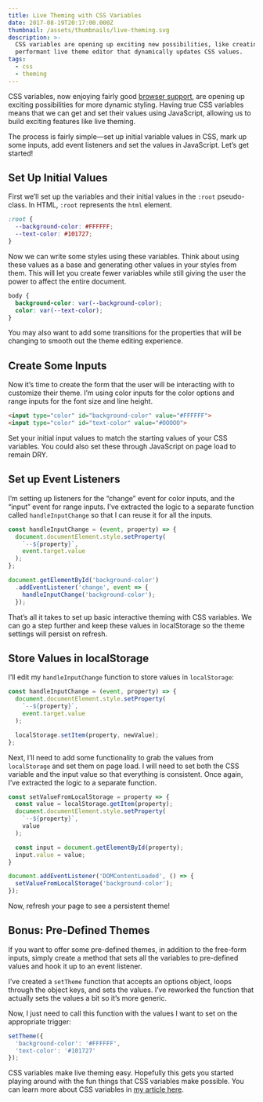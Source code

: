 ```yaml
---
title: Live Theming with CSS Variables
date: 2017-08-19T20:17:00.000Z
thumbnail: /assets/thumbnails/live-theming.svg
description: >-
  CSS variables are opening up exciting new possibilities, like creating a very
  performant live theme editor that dynamically updates CSS values.
tags:
  - css
  - theming
---
```

CSS variables, now enjoying fairly good [browser support](https://caniuse.com/#search=css%20variables), are opening up exciting possibilities for more dynamic styling. Having true CSS variables means that we can get and set their values using JavaScript, allowing us to build exciting features like live theming.

The process is fairly simple—set up initial variable values in CSS, mark up some inputs, add event listeners and set the values in JavaScript. Let’s get started!

## Set Up Initial Values

First we’ll set up the variables and their initial values in the `:root` pseudo-class. In HTML, `:root` represents the `html` element.

```css
:root {
  --background-color: #FFFFFF;
  --text-color: #101727;
}
```

Now we can write some styles using these variables. Think about using these values as a base and generating other values in your styles from them. This will let you create fewer variables while still giving the user the power to affect the entire document.

```css
body {
  background-color: var(--background-color);
  color: var(--text-color);
}
```

You may also want to add some transitions for the properties that will be changing to smooth out the theme editing experience.

## Create Some Inputs

Now it’s time to create the form that the user will be interacting with to customize their theme. I’m using color inputs for the color options and range inputs for the font size and line height.

```html
<input type="color" id="background-color" value="#FFFFFF">
<input type="color" id="text-color" value="#OOOOO">
```

Set your initial input values to match the starting values of your CSS variables. You could also set these through JavaScript on page load to remain DRY.

## Set up Event Listeners

I’m setting up listeners for the “change” event for color inputs, and the “input” event for range inputs. I’ve extracted the logic to a separate function called `handleInputChange` so that I can reuse it for all the inputs.

```javascript
const handleInputChange = (event, property) => {
  document.documentElement.style.setProperty(
    `--${property}`,
    event.target.value
  );
};

document.getElementById('background-color')
  .addEventListener('change', event => {
    handleInputChange('background-color');
  });
```

That’s all it takes to set up basic interactive theming with CSS variables. We can go a step further and keep these values in localStorage so the theme settings will persist on refresh.

## Store Values in localStorage

I’ll edit my `handleInputChange` function to store values in `localStorage`:

```javascript
const handleInputChange = (event, property) => {
  document.documentElement.style.setProperty(
    `--${property}`,
    event.target.value
  );

  localStorage.setItem(property, newValue);
};
```

Next, I’ll need to add some functionality to grab the values from `localStorage` and set them on page load. I will need to set both the CSS variable and the input value so that everything is consistent. Once again, I’ve extracted the logic to a separate function.

```javascript
const setValueFromLocalStorage = property => {
  const value = localStorage.getItem(property);
  document.documentElement.style.setProperty(
    `--${property}`,
    value
  );

  const input = document.getElementById(property);
  input.value = value;
}

document.addEventListener('DOMContentLoaded', () => {
  setValueFromLocalStorage('background-color');
});
```

Now, refresh your page to see a persistent theme!

## Bonus: Pre-Defined Themes

If you want to offer some pre-defined themes, in addition to the free-form inputs, simply create a method that sets all the variables to pre-defined values and hook it up to an event listener.

I’ve created a `setTheme` function that accepts an options object, loops through the object keys, and sets the values. I’ve reworked the function that actually sets the values a bit so it’s more generic.

Now, I just need to call this function with the values I want to set on the appropriate trigger:

```javascript
setTheme({
  'background-color': '#FFFFFF',
  'text-color': '#101727'
});
```

CSS variables make live theming easy. Hopefully this gets you started playing around with the fun things that CSS variables make possible. You can learn more about CSS variables in [my article here](/blog/unlocking-the-benefits-of-css-custom-properties/).